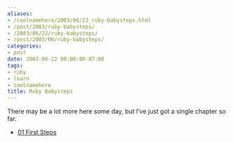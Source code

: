 ```yaml
---
aliases:
- /coolnamehere/2003/06/23_ruby-babysteps.html
- /post/2003/ruby-babysteps/
- /2003/06/22/ruby-babysteps/
- /post/2003/06/ruby-babysteps/
categories:
- post
date: 2003-06-22 00:00:00-07:00
tags:
- ruby
- learn
- coolnamehere
title: Ruby Babysteps
---
```


There may be a lot more here some day, but I’ve just got a single
chapter so far.

- [01 First Steps](/post/2003/06/ruby-babysteps-01-first-steps/)